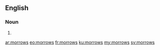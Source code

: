 ==English==

===Noun===
{{head|en|plural}}

# {{plural of|morrow|lang=en|nocat=1}}

[[ar:morrows]]
[[eo:morrows]]
[[fr:morrows]]
[[ku:morrows]]
[[my:morrows]]
[[sv:morrows]]